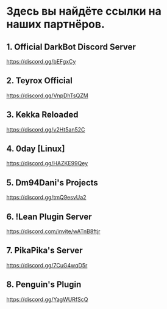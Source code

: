 # Здесь вы найдёте ссылки на наших партнёров.

## 1. Official DarkBot Discord Server

https://discord.gg/bEFgxCy

## 2. Teyrox Official

https://discord.gg/VnpDhTsQZM

## 3. Kekka Reloaded

https://discord.gg/v2Ht5an52C

## 4. 0day [Linux]

https://discord.gg/HAZKE99Qey

## 5. Dm94Dani's Projects

https://discord.gg/tmQ9esvUa2

## 6. !Lean Plugin Server

https://discord.com/invite/wATnB8ftjr

## 7. PikaPika's Server

https://discord.gg/7CuG4wqD5r

## 8. Penguin's Plugin

https://discord.gg/YagWURfScQ
